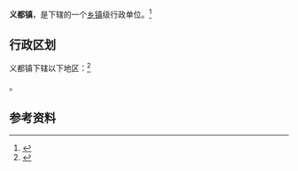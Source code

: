 {{中国乡级行政区|44/16/22/102/000}}

'''义都镇'''，是{{PRC admin/fullname|44/16/22/102/000|3}}下辖的一个[[乡镇|乡镇]]级行政单位。<ref>{{PRC admin/ref sgc|{{PRC admin/parent|44/16/22/102/000}}}}</ref>

== 行政区划 ==

义都镇下辖以下地区：<ref>{{PRC admin/ref sgc|44/16/22/102/000}}</ref>

{{PRC admin/children|44/16/22/102/000}}。

== 参考资料 ==

{{reflist}}

{{行政区划小作品}}
{{PRC admin/navcat|44/16/22/102/000}}